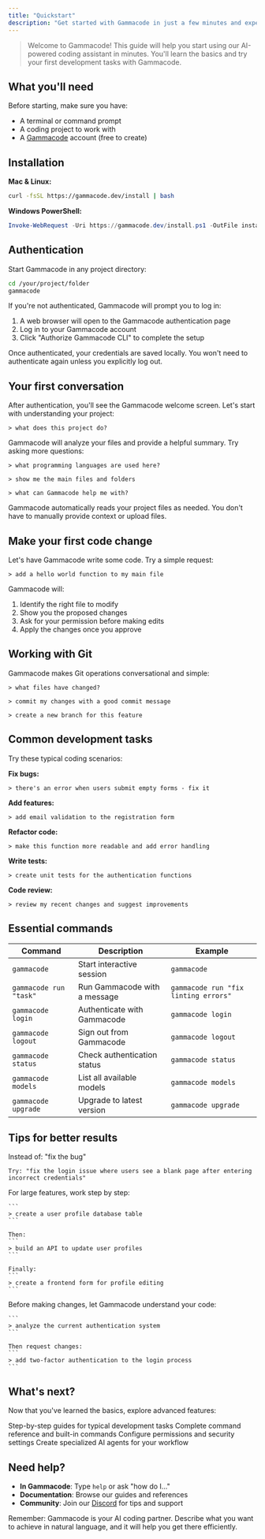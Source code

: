 ```yaml
---
title: "Quickstart"
description: "Get started with Gammacode in just a few minutes and experience AI-powered coding assistance"
---
```


> Welcome to Gammacode! This guide will help you start using our AI-powered coding assistant in minutes. You'll learn the basics and try your first development tasks with Gammacode.

## What you'll need

Before starting, make sure you have:
* A terminal or command prompt
* A coding project to work with
* A [Gammacode](https://gammacode.dev) account (free to create)

## Installation

**Mac & Linux:**
```bash theme={null}
curl -fsSL https://gammacode.dev/install | bash
```

**Windows PowerShell:**
```powershell theme={null}
Invoke-WebRequest -Uri https://gammacode.dev/install.ps1 -OutFile install.ps1; .\install.ps1
```

## Authentication

Start Gammacode in any project directory:

```bash theme={null}
cd /your/project/folder
gammacode
```

If you're not authenticated, Gammacode will prompt you to log in:
1. A web browser will open to the Gammacode authentication page
2. Log in to your Gammacode account
3. Click "Authorize Gammacode CLI" to complete the setup

<Note>
Once authenticated, your credentials are saved locally. You won't need to authenticate again unless you explicitly log out.
</Note>

## Your first conversation

After authentication, you'll see the Gammacode welcome screen. Let's start with understanding your project:

```
> what does this project do?
```

Gammacode will analyze your files and provide a helpful summary. Try asking more questions:

```
> what programming languages are used here?
```

```
> show me the main files and folders
```

```
> what can Gammacode help me with?
```

<Tip>
Gammacode automatically reads your project files as needed. You don't have to manually provide context or upload files.
</Tip>

## Make your first code change

Let's have Gammacode write some code. Try a simple request:

```
> add a hello world function to my main file
```

Gammacode will:
1. Identify the right file to modify
2. Show you the proposed changes
3. Ask for your permission before making edits
4. Apply the changes once you approve

## Working with Git

Gammacode makes Git operations conversational and simple:

```
> what files have changed?
```

```
> commit my changes with a good commit message
```

```
> create a new branch for this feature
```

## Common development tasks

Try these typical coding scenarios:

**Fix bugs:**
```
> there's an error when users submit empty forms - fix it
```

**Add features:**
```
> add email validation to the registration form
```

**Refactor code:**
```
> make this function more readable and add error handling
```

**Write tests:**
```
> create unit tests for the authentication functions
```

**Code review:**
```
> review my recent changes and suggest improvements
```

## Essential commands

| Command | Description | Example |
|---------|-------------|---------|
| `gammacode` | Start interactive session | `gammacode` |
| `gammacode run "task"` | Run Gammacode with a message | `gammacode run "fix linting errors"` |
| `gammacode login` | Authenticate with Gammacode | `gammacode login` |
| `gammacode logout` | Sign out from Gammacode | `gammacode logout` |
| `gammacode status` | Check authentication status | `gammacode status` |
| `gammacode models` | List all available models | `gammacode models` |
| `gammacode upgrade` | Upgrade to latest version | `gammacode upgrade` |

## Tips for better results

<AccordionGroup>
  <Accordion title="Be specific about what you want">
    Instead of: "fix the bug"
    
    Try: "fix the login issue where users see a blank page after entering incorrect credentials"
  </Accordion>
  
  <Accordion title="Break down complex tasks">
    For large features, work step by step:
    
    ```
    > create a user profile database table
    ```
    
    Then:
    ```
    > build an API to update user profiles
    ```
    
    Finally:
    ```
    > create a frontend form for profile editing
    ```
  </Accordion>
  
  <Accordion title="Let Gammacode explore first">
    Before making changes, let Gammacode understand your code:
    
    ```
    > analyze the current authentication system
    ```
    
    Then request changes:
    ```
    > add two-factor authentication to the login process
    ```
  </Accordion>
</AccordionGroup>

## What's next?

Now that you've learned the basics, explore advanced features:

<CardGroup cols={2}>
  <Card title="Development Workflows" icon="code" href="/development">
    Step-by-step guides for typical development tasks
  </Card>
  
  <Card title="Slash Commands" icon="terminal" href="/slash-commands">
    Complete command reference and built-in commands
  </Card>
  
  <Card title="Permissions" icon="shield" href="/permissions">
    Configure permissions and security settings
  </Card>
  
  <Card title="Agents" icon="robot" href="/agents">
    Create specialized AI agents for your workflow
  </Card>
</CardGroup>

## Need help?

* **In Gammacode**: Type `help` or ask "how do I..."
* **Documentation**: Browse our guides and references
* **Community**: Join our [Discord](https://discord.gg/gammacode) for tips and support

<Note>
Remember: Gammacode is your AI coding partner. Describe what you want to achieve in natural language, and it will help you get there efficiently.
</Note>
